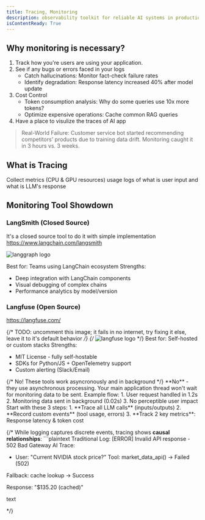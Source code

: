 ```yaml
---
title: Tracing, Monitoring
description: observability toolkit for reliable AI systems in production.
isContentReady: True
---
```


## Why monitoring is necessary?

1. Track how you're users are using your application.
2. See if any bugs or errors faced in your logs
   - Catch hallucinations: Monitor fact-check failure rates
   - Identify degradation: Response latency increased 40% after model update
3. Cost Control
   - Token consumption analysis: Why do some queries use 10x more tokens?
   - Optimize expensive operations: Cache common RAG queries
4. Have a place to visulize the traces of AI app

> Real-World Failure: Customer service bot started recommending competitors' products due to training data drift. Monitoring caught it in 3 hours vs. 3 weeks.

## What is Tracing

Collect metrics (CPU & GPU resources) usage logs of what is user input and what is LLM's response

## Monitoring Tool Showdown

### LangSmith (Closed Source)

It's a closed source tool to do it with simple implementation
https://www.langchain.com/langsmith

![langgraph logo](./assets/langgraph.png)

Best for: Teams using LangChain ecosystem
Strengths:

- Deep integration with LangChain components
- Visual debugging of complex chains
- Performance analytics by model/version

### Langfuse (Open Source)

https://langfuse.com/

{/* TODO: uncomment this image; it fails in no internet, try fixing it else, leave it to it's default behavior */}
{/* ![langfuse logo](https://www.star-history.com/assets/blog/langfuse/banner.webp) */}
Best for: Self-hosted or custom stacks
Strengths:

- MIT License - fully self-hostable
- SDKs for Python/JS + OpenTelemetry support
- Custom alerting (Slack/Email)

<Accordions type="single">
  {/* <Accordion title="Does these tools effect my application performance?">No! These tools work asyncronously and in background</Accordion> */}
  
  <Accordion title="Do monitoring tools slow down my application?"> 
  **No** - they use asynchronous processing. Your main application thread won't wait for monitoring data to be sent. Example flow: 1. User request handled in 1.2s 2. Monitoring data sent in background (0.02s) 3. No perceptible user impact 
  </Accordion>

  <Accordion title="What's the minimal setup I need?">
  Start with these 3 steps: 1. **Trace all LLM calls** (inputs/outputs) 2. **Record custom events** (tool usage, errors) 3. **Track 2 key metrics**: Response latency & token cost 
  </Accordion>
 
  {/* <Accordion title="How is tracing different from logging?">
  While logging captures discrete events, tracing shows **causal relationships**: ```plaintext Traditional Log: [ERROR] Invalid API response - 502 Bad Gateway
  AI Trace:
  * User: "Current NVIDIA stock price?"
  Tool: market_data_api() → Failed (502)

  Fallback: cache lookup → Success

  Response: "$135.20 (cached)"

  text

  </Accordion> */}
</Accordions>
